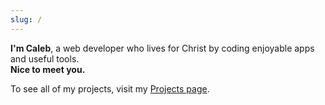 ```yaml
---
slug: /
---
```


**I'm Caleb**, a web developer who lives for Christ by coding enjoyable apps and useful tools.  
**Nice to meet you.**

<FeaturedProjects />

To see all of my projects, visit my [Projects page](/projects/).
